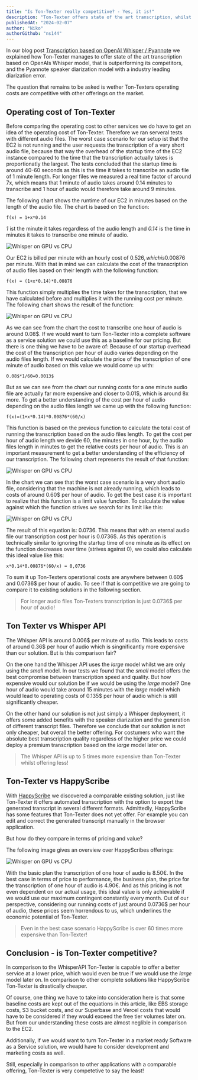 ```yaml
---
title: "Is Ton-Texter really competitive? - Yes, it is!"
description: "Ton-Texter offers state of the art transcription, whilst being considerably cheaper than its competitors"
publishedAt: "2024-02-07"
author: "Niko"
authorGithub: "ns144"
---
```


In our blog post [Transcription based on OpenAI Whisper / Pyannote](https://ton-texter.de/blog/Transcription-based-on-OpenAI-Whisper-Pyannote) we explained how Ton-Texter manages to offer state of the art transcription based on OpenAIs Whisper model, that is outperforming its competitors, and the Pyannote speaker diarization model with a industry leading diarization error. 

The question that remains to be asked is wether Ton-Texters operating costs are competitive with other offerings on the market. 

## Operating cost of Ton-Texter

Before comparing the operating cost to other services we do have to get an idea of the operating cost of Ton-Texter. Therefore we ran serveral tests with different audio files. The worst case scenario for our setup ist that the EC2 is not running and the user requests the transcription of a very short audio file, because that way the overhead of the startup time of the EC2 instance compared to the time that the transcription actually takes is proportionatly the largest. The tests concluded that the startup time is around 40-60 seconds as this is the time it takes to transcribe an audio file of 1 minute length. For longer files we measured a real time factor of around 7x, which means that 1 minute of audio takes around 0.14 minutes to transcribe and 1 hour of audio would therefore take around 9 minutes. 

The following chart shows the runtime of our EC2 in minutes based on the length of the audio file. The chart is based on the function:

```
f(x) = 1+x*0.14
```

*1* ist the minute it takes regardless of the audio length and *0.14* is the time in minutes it takes to transcribe one minute of audio.

![Whisper on GPU vs CPU](/images/blog/Is-Ton-Texter-actually-competitive/Runtime_AudioLength.png)

Our EC2 is billed per minute with an hourly cost of 0.526$, which is 0.00876$ per minute.  With that in mind we can calculate the cost of the transcription of audio files based on their length with the following function:

```
f(x) = (1+x*0.14)*0.00876
```

This function simply multiplies the time taken for the transcription, that we have calculated before and multiplies it with the running cost per minute. The following chart shows the result of the function:

![Whisper on GPU vs CPU](/images/blog/Is-Ton-Texter-actually-competitive/Cost_AudioLength.png)

As we can see from the chart the cost to transcribe one hour of audio is around 0.08$. If we would want to turn Ton-Texter into a complete software as a service solution we could use this as a baseline for our pricing. But there is one thing we have to be aware of: Because of our startup overhead the cost of the transcription per hour of audio varies depending on the audio files length. If we would calculate the price of the transcription of one minute of audio based on this value we would come up with:

```
0.08$*1/60=0.0013$
```

But as we can see from the chart our running costs for a one minute audio file are actually far more expensive and closer to 0.01$, which is around 8x more. To get a better understanding of the cost per hour of audio depending on the audio files length we came up with the following function:

```
f(x)=(1+x*0.14)*0.00876*(60/x)
```

This function is based on the previous function to calculate the total cost of running the transcription based on the audio files length. To get the cost per hour of audio length we devide 60, the minutes in one hour, by the audio files length in minutes to get the relative costs per hour of audio. This is an important measurement to get a better understanding of the efficiency of our transcription. The following chart represents the result of that function:

![Whisper on GPU vs CPU](/images/blog/Is-Ton-Texter-actually-competitive/Cost_Efficiency.png)

In the chart we can see that the worst case scenario is a very short audio file, considering that the machine is not already running, which leads to costs of around 0.60$ per hour of audio. To get the best case it is important to realize that this function is a limit value function. To calculate the value against which the function strives we search for its limit like this:

![Whisper on GPU vs CPU](/images/blog/Is-Ton-Texter-actually-competitive/BestCase.png)

The result of this equation is: 0.0736. This means that with an eternal audio file our transcription cost per hour is 0.0736$. As this operation is technically similar to ignoring the startup time of one minute as its effect on the function decreases over time (strives against 0), we could also calculate this ideal value like this:

```
x*0.14*0.00876*(60/x) = 0,0736
```

To sum it up Ton-Texters operational costs are anywhere between 0.60$ and 0.0736$ per hour of audio. To see if that is competitive we are going to compare it to existing solutions in the following section. 

> For longer audio files Ton-Texters transcription is just 0.0736$ per hour of audio!

## Ton Texter vs Whisper API

The Whisper API is around 0.006$ per minute of audio. This leads to costs of around 0.36$ per hour of audio which is singnificantly more expensive than our solution. But is this comparison fair?

On the one hand the Whisper API uses the *large* model whilst we are only using the *small* model. In our tests we found that the *small* model offers the best compromise between transcription speed and quality. But how expensive would our solution be if we would be using the *large* model? One hour of audio would take around 15 minutes with the *large* model which would lead to operating costs of 0.135$ per hour of audio which is still significantly cheaper.

On the other hand our solution is not just simply a Whisper deployment, it offers some added benefits with the speaker diarization and the generation of different transcript files. Therefore we conclude that our solution is not only cheaper, but overall the better offering. For costumers who want the absolute best transcription quality regardless of the higher price we could deploy a premium transcription based on the *large* model later on.

> The Whisper API is up to 5 times more expensive than Ton-Texter whilst offering less!

## Ton-Texter vs HappyScribe

With [HappyScribe](https://www.happyscribe.com) we discovered a comparable existing solution, just like Ton-Texter it offers automated transcription with the option to export the generated transcript in several different formats. Admittedly, HappyScribe has some features that Ton-Texter does not yet offer. For example you can edit and correct the generated transcript manually in the browser application.

But how do they compare in terms of pricing and value?

The following image gives an overview over HappyScribes offerings:

![Whisper on GPU vs CPU](/images/blog/Is-Ton-Texter-actually-competitive/HappyScribe.png)

With the basic plan the transcription of one hour of audio is 8.50€. In the best case in terms of price to performance, the business plan, the price for the transcription of one hour of audio is 4.90€. And as this pricing is not even dependent on our actual usage, this ideal value is only achievable if we would use our maximum contingent constantly every month. Out of our perspective, considering our running costs of just around 0.0736$ per hour of audio, these prices seem horrendous to us, which underlines the economic potential of Ton-Texter. 

> Even in the best case scenario HappyScribe is over 60 times more expensive than Ton-Texter!

## Conclusion - is Ton-Texter competitive?

In comparison to the WhisperAPI Ton-Texter is capable to offer a better service at a lower price, which would even be true if we would use the *large* model later on. In comparison to other complete solutions like HappyScribe Ton-Texter is drastically cheaper.

Of course, one thing we have to take into consideration here is that some baseline costs are kept out of the equations in this article, like EBS storage costs, S3 bucket costs, and our Superbase and Vercel costs that would have to be considered if they would exceed the free tier volumes later on. But from our understanding these costs are almost neglible in comparison to the EC2. 

Additionally, if we would want to turn Ton-Texter in a market ready Software as a Service solution, we would have to consider development and marketing costs as well.

Still, especially in comparison to other applications with a comparable offering, Ton-Texter is very competetive to say the least!